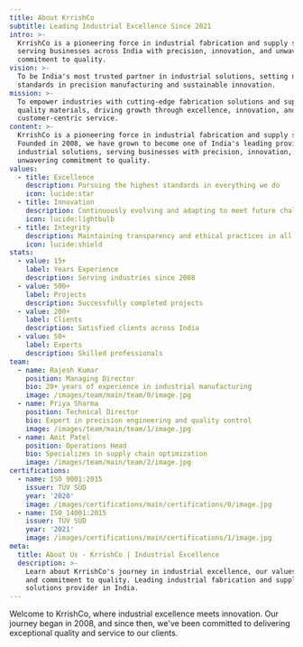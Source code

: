 ```yaml
---
title: About KrrishCo
subtitle: Leading Industrial Excellence Since 2021
intro: >-
  KrrishCo is a pioneering force in industrial fabrication and supply solutions,
  serving businesses across India with precision, innovation, and unwavering
  commitment to quality.
vision: >-
  To be India's most trusted partner in industrial solutions, setting new
  standards in precision manufacturing and sustainable innovation.
mission: >-
  To empower industries with cutting-edge fabrication solutions and superior
  quality materials, driving growth through excellence, innovation, and
  customer-centric service.
content: >-
  KrrishCo is a pioneering force in industrial fabrication and supply solutions. 
  Founded in 2008, we have grown to become one of India's leading providers of 
  industrial solutions, serving businesses with precision, innovation, and an 
  unwavering commitment to quality.
values:
  - title: Excellence
    description: Pursuing the highest standards in everything we do
    icon: lucide:star
  - title: Innovation
    description: Continuously evolving and adapting to meet future challenges
    icon: lucide:lightbulb
  - title: Integrity
    description: Maintaining transparency and ethical practices in all operations
    icon: lucide:shield
stats:
  - value: 15+
    label: Years Experience
    description: Serving industries since 2008
  - value: 500+
    label: Projects
    description: Successfully completed projects
  - value: 200+
    label: Clients
    description: Satisfied clients across India
  - value: 50+
    label: Experts
    description: Skilled professionals
team:
  - name: Rajesh Kumar
    position: Managing Director
    bio: 20+ years of experience in industrial manufacturing
    image: /images/team/main/team/0/image.jpg
  - name: Priya Sharma
    position: Technical Director
    bio: Expert in precision engineering and quality control
    image: /images/team/main/team/1/image.jpg
  - name: Amit Patel
    position: Operations Head
    bio: Specializes in supply chain optimization
    image: /images/team/main/team/2/image.jpg
certifications:
  - name: ISO 9001:2015
    issuer: TÜV SÜD
    year: '2020'
    image: /images/certifications/main/certifications/0/image.jpg
  - name: ISO 14001:2015
    issuer: TÜV SÜD
    year: '2021'
    image: /images/certifications/main/certifications/1/image.jpg
meta:
  title: About Us - KrrishCo | Industrial Excellence
  description: >-
    Learn about KrrishCo's journey in industrial excellence, our values, team,
    and commitment to quality. Leading industrial fabrication and supply
    solutions provider in India.
---
```

Welcome to KrrishCo, where industrial excellence meets innovation. Our journey began in 2008, and since then, we've been committed to delivering exceptional quality and service to our clients.

